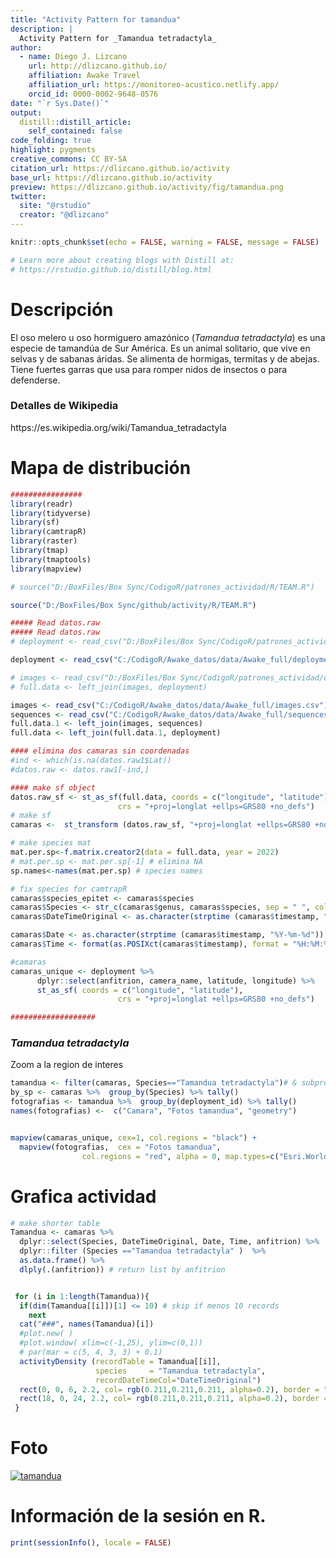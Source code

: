 ```yaml
---
title: "Activity Pattern for tamandua"
description: |
  Activity Pattern for _Tamandua tetradactyla_
author:
  - name: Diego J. Lizcano  
    url: http://dlizcano.github.io/
    affiliation: Awake Travel
    affiliation_url: https://monitoreo-acustico.netlify.app/
    orcid_id: 0000-0002-9648-0576
date: "`r Sys.Date()`"
output:
  distill::distill_article:
    self_contained: false
code_folding: true
highlight: pygments
creative_commons: CC BY-SA
citation_url: https://dlizcano.github.io/activity
base_url: https://dlizcano.github.io/activity
preview: https://dlizcano.github.io/activity/fig/tamandua.png
twitter:
  site: "@rstudio"
  creator: "@dlizcano"
---
```



```r
knitr::opts_chunk$set(echo = FALSE, warning = FALSE, message = FALSE)

# Learn more about creating blogs with Distill at:
# https://rstudio.github.io/distill/blog.html

```


# Descripción

El oso melero u oso hormiguero amazónico (_Tamandua tetradactyla_) es una especie de tamandúa de Sur América. Es un animal solitario, que vive en selvas y de sabanas áridas. Se alimenta de hormigas, termitas y de abejas. Tiene fuertes garras que usa para romper nidos de insectos o para defenderse.

### Detalles de Wikipedia

https://es.wikipedia.org/wiki/Tamandua_tetradactyla

# Mapa de distribución

```r


################
library(readr)
library(tidyverse)
library(sf)
library(camtrapR)
library(raster)
library(tmap)
library(tmaptools)
library(mapview)

# source("D:/BoxFiles/Box Sync/CodigoR/patrones_actividad/R/TEAM.R")

source("D:/BoxFiles/Box Sync/github/activity/R/TEAM.R")

##### Read datos.raw
##### Read datos.raw
# deployment <- read_csv("D:/BoxFiles/Box Sync/CodigoR/patrones_actividad/data/deployments.csv")

deployment <- read_csv("C:/CodigoR/Awake_datos/data/Awake_full/deployments.csv")

# images <- read_csv("D:/BoxFiles/Box Sync/CodigoR/patrones_actividad/data/images.csv")
# full.data <- left_join(images, deployment)

images <- read_csv("C:/CodigoR/Awake_datos/data/Awake_full/images.csv")
sequences <- read_csv("C:/CodigoR/Awake_datos/data/Awake_full/sequences.csv")
full.data.1 <- left_join(images, sequences)
full.data <- left_join(full.data.1, deployment)

#### elimina dos camaras sin coordenadas
#ind <- which(is.na(datos.raw1$Lat))
#datos.raw <- datos.raw1[-ind,]

#### make sf object
datos.raw_sf <- st_as_sf(full.data, coords = c("longitude", "latitude"), 
                        crs = "+proj=longlat +ellps=GRS80 +no_defs")
# make sf
camaras <-  st_transform (datos.raw_sf, "+proj=longlat +ellps=GRS80 +no_defs") 

# make species mat
mat.per.sp<-f.matrix.creator2(data = full.data, year = 2022)
# mat.per.sp <- mat.per.sp[-1] # elimina NA 
sp.names<-names(mat.per.sp) # species names

# fix species for camtrapR
camaras$species_epitet <- camaras$species
camaras$Species <- str_c(camaras$genus, camaras$species, sep = " ", collapse = NULL)
camaras$DateTimeOriginal <- as.character(strptime (camaras$timestamp, "%Y-%m-%d %H:%M:%S"))#sub(" UTC", "", camaras$timestamp) # remove the UTC

camaras$Date <- as.character(strptime (camaras$timestamp, "%Y-%m-%d"))
camaras$Time <- format(as.POSIXct(camaras$timestamp), format = "%H:%M:%S")

#camaras
camaras_unique <- deployment %>%
      dplyr::select(anfitrion, camera_name, latitude, longitude) %>%  
      st_as_sf( coords = c("longitude", "latitude"), 
                        crs = "+proj=longlat +ellps=GRS80 +no_defs")

###################


```


### _Tamandua tetradactyla_

Zoom a la region de interes

```r

tamandua <- filter(camaras, Species=="Tamandua tetradactyla")# & subproject_name=="El Escondite")
by_sp <- camaras %>%  group_by(Species) %>% tally()
fotografias <- tamandua %>%  group_by(deployment_id) %>% tally()
names(fotografias) <-  c("Camara", "Fotos tamandua", "geometry")


mapview(camaras_unique, cex=1, col.regions = "black") + 
  mapview(fotografias,  cex = "Fotos tamandua",
                col.regions = "red", alpha = 0, map.types=c("Esri.WorldImagery", "OpenTopoMap"))

```


# Grafica actividad

```r


# make shorter table
Tamandua <- camaras %>% 
  dplyr::select(Species, DateTimeOriginal, Date, Time, anfitrion) %>% 
  dplyr::filter (Species =="Tamandua tetradactyla" )  %>%  
  as.data.frame() %>% 
  dlply(.(anfitrion)) # return list by anfitrion


 for (i in 1:length(Tamandua)){
  if(dim(Tamandua[[i]])[1] <= 10) # skip if menos 10 records
    next
  cat("###", names(Tamandua)[i])
  #plot.new( )
  #plot.window( xlim=c(-1,25), ylim=c(0,1))
  # par(mar = c(5, 4, 3, 3) + 0.1)
  activityDensity (recordTable = Tamandua[[i]],
                   species     = "Tamandua tetradactyla",
                   recordDateTimeCol="DateTimeOriginal") 
  rect(0, 0, 6, 2.2, col= rgb(0.211,0.211,0.211, alpha=0.2), border = "transparent")
  rect(18, 0, 24, 2.2, col= rgb(0.211,0.211,0.211, alpha=0.2), border = "transparent")
 }


```

# Foto

 [![tamandua](https://dlizcano.github.io/activity/fig/tamandua_small.jpg)]( https://dlizcano.github.io/activity/fig/tamandua_large.jpg)

# Información de la sesión en R.

```r
print(sessionInfo(), locale = FALSE)
```

